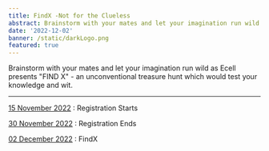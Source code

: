 ```yaml
---
title: FindX -Not for the Clueless
abstract: Brainstorm with your mates and let your imagination run wild as Ecell presents `FIND X` - an unconventional treasure hunt which would test your knowledge and wit
date: '2022-12-02'
banner: /static/darkLogo.png
featured: true
---
```


Brainstorm with your mates and let your
imagination run wild as Ecell presents "FIND X" -
an unconventional treasure hunt which would
test your knowledge and wit.

---

<u>15 November 2022</u> : Registration Starts

<u>30 November 2022</u> : Registration Ends

<u>02 December 2022</u> : FindX
